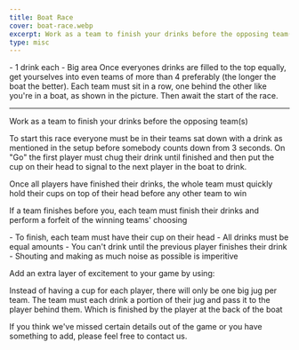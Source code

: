 ```yaml
---
title: Boat Race
cover: boat-race.webp
excerpt: Work as a team to finish your drinks before the opposing team(s)
type: misc
---
```


<GameHero
  cover="/BeerGoggleGames/images/boat-race.webp"
  alt="Boat Race"
/>

<GameSection title="Equipment" icon="/BeerGoggleGames/images/liquor.webp">
-   1 drink each
-   Big area
</GameSection>

<GameSection title="Setup" icon="/BeerGoggleGames/images/settings.webp">
Once everyones drinks are filled to the top equally, get yourselves into even teams of more than 4 preferably (the longer the boat the better). Each team must sit in a row, one behind the other like you're in a boat, as shown in the picture. Then await the start of the race.

* * *
</GameSection>

<GameSection title="Aim of the Game" icon="/BeerGoggleGames/images/target.webp">
<p>Work as a team to finish your drinks before the opposing team(s)</p>
</GameSection>

<GameSection title="How to Play" icon="/BeerGoggleGames/images/question.webp">
To start this race everyone must be in their teams sat down with a drink as mentioned in the setup before somebody counts down from 3 seconds. On "Go" the first player must chug their drink until finished and then put the cup on their head to signal to the next player in the boat to drink.

Once all players have finished their drinks, the whole team must quickly hold their cups on top of their head before any other team to win

If a team finishes before you, each team must finish their drinks and perform a forfeit of the winning teams' choosing
</GameSection>

<GameSection title="Rules" icon="/BeerGoggleGames/images/rules.webp">
-   To finish, each team must have their cup on their head
-   All drinks must be equal amounts
-   You can't drink until the previous player finishes their drink
-   Shouting and making as much noise as possible is imperitive
</GameSection>

<GameSection title="Special Edition" icon="/BeerGoggleGames/images/special.webp">
<p>Add an extra layer of excitement to your game by using:</p>
</GameSection>

<GameSection title="**Big Jugs**" icon="/BeerGoggleGames/images/question.webp">
<p>Instead of having a cup for each player, there will only be one big jug per team. The team must each drink a portion of their jug and pass it to the player behind them. Which is finished by the player at the back of the boat</p>
</GameSection>

<ShareButtons title="Boat Race" />

<FeedbackCard>
<p>If you think we've missed certain details out of the game or you have something to add, please feel free to contact us.</p>
</FeedbackCard>
